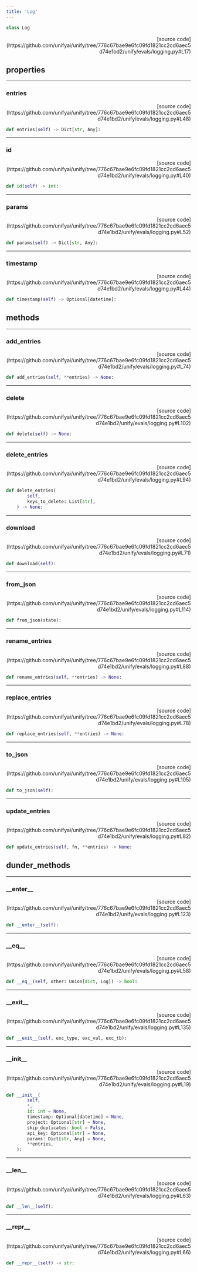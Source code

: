 ```yaml
---
title: 'Log'
---
```


```python
class Log
```

<p align="right">[source code](https://github.com/unifyai/unify/tree/776c67bae9e6fc09fd1821cc2cd6aec5d74e1bd2/unify/evals/logging.py#L17)</p>



## properties

---

### entries

<p align="right">[source code](https://github.com/unifyai/unify/tree/776c67bae9e6fc09fd1821cc2cd6aec5d74e1bd2/unify/evals/logging.py#L48)</p>

```python
def entries(self) -> Dict[str, Any]:
```



---

### id

<p align="right">[source code](https://github.com/unifyai/unify/tree/776c67bae9e6fc09fd1821cc2cd6aec5d74e1bd2/unify/evals/logging.py#L40)</p>

```python
def id(self) -> int:
```



---

### params

<p align="right">[source code](https://github.com/unifyai/unify/tree/776c67bae9e6fc09fd1821cc2cd6aec5d74e1bd2/unify/evals/logging.py#L52)</p>

```python
def params(self) -> Dict[str, Any]:
```



---

### timestamp

<p align="right">[source code](https://github.com/unifyai/unify/tree/776c67bae9e6fc09fd1821cc2cd6aec5d74e1bd2/unify/evals/logging.py#L44)</p>

```python
def timestamp(self) -> Optional[datetime]:
```



## methods

---

### add\_entries

<p align="right">[source code](https://github.com/unifyai/unify/tree/776c67bae9e6fc09fd1821cc2cd6aec5d74e1bd2/unify/evals/logging.py#L74)</p>

```python
def add_entries(self, **entries) -> None:
```



---

### delete

<p align="right">[source code](https://github.com/unifyai/unify/tree/776c67bae9e6fc09fd1821cc2cd6aec5d74e1bd2/unify/evals/logging.py#L102)</p>

```python
def delete(self) -> None:
```



---

### delete\_entries

<p align="right">[source code](https://github.com/unifyai/unify/tree/776c67bae9e6fc09fd1821cc2cd6aec5d74e1bd2/unify/evals/logging.py#L94)</p>

```python
def delete_entries(
        self,
        keys_to_delete: List[str],
    ) -> None:
```



---

### download

<p align="right">[source code](https://github.com/unifyai/unify/tree/776c67bae9e6fc09fd1821cc2cd6aec5d74e1bd2/unify/evals/logging.py#L71)</p>

```python
def download(self):
```



---

### from\_json

<p align="right">[source code](https://github.com/unifyai/unify/tree/776c67bae9e6fc09fd1821cc2cd6aec5d74e1bd2/unify/evals/logging.py#L114)</p>

```python
def from_json(state):
```



---

### rename\_entries

<p align="right">[source code](https://github.com/unifyai/unify/tree/776c67bae9e6fc09fd1821cc2cd6aec5d74e1bd2/unify/evals/logging.py#L88)</p>

```python
def rename_entries(self, **entries) -> None:
```



---

### replace\_entries

<p align="right">[source code](https://github.com/unifyai/unify/tree/776c67bae9e6fc09fd1821cc2cd6aec5d74e1bd2/unify/evals/logging.py#L78)</p>

```python
def replace_entries(self, **entries) -> None:
```



---

### to\_json

<p align="right">[source code](https://github.com/unifyai/unify/tree/776c67bae9e6fc09fd1821cc2cd6aec5d74e1bd2/unify/evals/logging.py#L105)</p>

```python
def to_json(self):
```



---

### update\_entries

<p align="right">[source code](https://github.com/unifyai/unify/tree/776c67bae9e6fc09fd1821cc2cd6aec5d74e1bd2/unify/evals/logging.py#L82)</p>

```python
def update_entries(self, fn, **entries) -> None:
```



## dunder_methods

---

### \_\_enter\_\_

<p align="right">[source code](https://github.com/unifyai/unify/tree/776c67bae9e6fc09fd1821cc2cd6aec5d74e1bd2/unify/evals/logging.py#L123)</p>

```python
def __enter__(self):
```



---

### \_\_eq\_\_

<p align="right">[source code](https://github.com/unifyai/unify/tree/776c67bae9e6fc09fd1821cc2cd6aec5d74e1bd2/unify/evals/logging.py#L58)</p>

```python
def __eq__(self, other: Union[dict, Log]) -> bool:
```



---

### \_\_exit\_\_

<p align="right">[source code](https://github.com/unifyai/unify/tree/776c67bae9e6fc09fd1821cc2cd6aec5d74e1bd2/unify/evals/logging.py#L135)</p>

```python
def __exit__(self, exc_type, exc_val, exc_tb):
```



---

### \_\_init\_\_

<p align="right">[source code](https://github.com/unifyai/unify/tree/776c67bae9e6fc09fd1821cc2cd6aec5d74e1bd2/unify/evals/logging.py#L19)</p>

```python
def __init__(
        self,
        *,
        id: int = None,
        timestamp: Optional[datetime] = None,
        project: Optional[str] = None,
        skip_duplicates: bool = False,
        api_key: Optional[str] = None,
        params: Dict[str, Any] = None,
        **entries,
    ):
```



---

### \_\_len\_\_

<p align="right">[source code](https://github.com/unifyai/unify/tree/776c67bae9e6fc09fd1821cc2cd6aec5d74e1bd2/unify/evals/logging.py#L63)</p>

```python
def __len__(self):
```



---

### \_\_repr\_\_

<p align="right">[source code](https://github.com/unifyai/unify/tree/776c67bae9e6fc09fd1821cc2cd6aec5d74e1bd2/unify/evals/logging.py#L66)</p>

```python
def __repr__(self) -> str:
```

